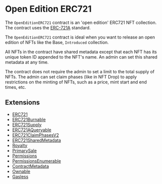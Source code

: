 # Open Edition ERC721

The `OpenEditionERC721` contract is an 'open edition' ERC721 NFT collection. The contract uses the [ERC-721A](/contracts/build/extensions/erc-721/ERC721) standard.

The `OpenEditionERC721` contract is ideal when you want to release an open edition of NFTs like the Base, `Introduced` collection.

All NFTs in the contract have shared metadata except that each NFT has its unique token ID appended to the NFT's name. An admin can set this shared metadata at any time.

The contract does not require the admin to set a limit to the total supply of NFTs. The admin can set claim phases (like in NFT Drop) to apply restrictions on the minting of NFTs, such as a price, mint start and end times, etc.

## Extensions

- [ERC721](/contracts/build/extensions/erc-721/ERC721)
- [ERC721Burnable](/contracts/build/extensions/erc-721/ERC721Burnable)
- [ERC721Supply](/contracts/build/extensions/erc-721/ERC721Supply)
- [ERC721AQueryable](/contracts/build/extensions)
- [ERC721ClaimPhasesV2](/contracts/build/extensions/erc-721/ERC721ClaimPhases)
- [ERC721SharedMetadata](/contracts/build/extensions)
- [Royalty](/contracts/build/extensions/general/Royalty)
- [PrimarySale](/solidity/extensions/primarysale)
- [Permissions](/solidity/extensions/permissions)
- [PermissionsEnumerable](/solidity/extensions/permissionsenumerable)
- [ContractMetadata](/contracts/build/extensions/general/ContractMetadata)
- [Ownable](/contracts/build/extensions/general/Ownable)
- [Gasless](/contracts/build/extensions)
